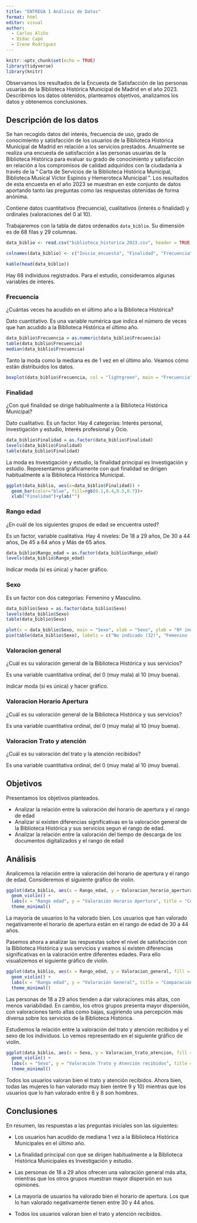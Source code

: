 ```yaml
---
title: "ENTREGA 1 Análisis de Datos"
format: html
editor: visual
author: 
  - Carlos Aliño
  - Dídac Capó
  - Irene Rodríguez
---
```


```r
knitr::opts_chunk$set(echo = TRUE)
library(tidyverse)
library(knitr)
```

Observamos los resultados de la Encuesta de Satisfacción de las personas usuarias de la Biblioteca Histórica Municipal de Madrid en el año 2023. Describimos los datos obtenidos, planteamos objetivos, analizamos los datos y obtenemos conclusiones.

## Descripción de los datos

Se han recogido datos del interés, frecuencia de uso, grado de conocimiento y satisfacción de los usuarios de la Biblioteca Histórica Municipal de Madrid en relación a los servicios prestados. Anualmente se realiza una encuesta de satisfacción a las personas usuarias de la Biblioteca Histórica para evaluar su grado de conocimiento y satisfacción en relación a los compromisos de calidad adquiridos con la ciudadanía a través de la “ Carta de Servicios de la Biblioteca Histórica Municipal, Biblioteca Musical Víctor Espinós y Hemeroteca Municipal ”. Los resultados de esta encuesta en el año 2023 se muestran en este conjunto de datos aportando tanto las preguntas como las respuestas obtenidas de forma anónima.

Contiene datos cuantitativos (frecuencia), cualitativos (interés o finalidad) y ordinales (valoraciones del 0 al 10).

Trabajaremos con la tabla de datos ordenados `data_biblio`. Su dimensión es de 68 filas y 29 columnas.

```r
data_biblio <- read.csv("biblioteca_historica_2023.csv", header = TRUE, sep = ";")
```

```r
colnames(data_biblio) <- c("Inicio_encuesta", "Finalidad", "Frecuencia", "Uso_consulta_sala", "Valoracion_consulta_sala", "Valoracion_tiempo_espera", "Uso_repografia", "Valoracion_repografia", "Participacion_actividades", "Valoracion_actividades", "Uso_reserva_doc", "Valoracion_reserva_doc", "Conoce_web", "Valoracion_actualización_info_contenidos", "Valoracion_facil_buscar_catalogo", "Valoracion_facil_localizar_obras_digital", "Valoracion_tiempo_descarga_doc_digital", "Valoracion_edificio_instalaciones", "Valoracion_horario_apertura", "Valoracion_info_recibida", "Valoracion_red_wifi", "Valoracion_trato_atencion", "Valoracion_proceso_carnes", "Valoracion_adecuacion_necesidades", "Valoracion_general", "Sugerencias", "Servivio_respecto_esperado", "Rango_edad", "Sexo")
```

```r
kable(head(data_biblio))
```

Hay 68 individuos registrados. Para el estudio, consideramos algunas variables de interés.


### Frecuencia

¿Cuántas veces ha acudido en el último año a la Biblioteca Histórica?

Dato cuantitativo. Es una variable numérica que indica el número de veces que han acudido a la Biblioteca Histórica el último año.

```r
data_biblio$Frecuencia = as.numeric(data_biblio$Frecuencia)
table(data_biblio$Frecuencia)
median(data_biblio$Frecuencia)
```

Tanto la moda como la mediana es de 1 vez en el último año. Veamos cómo están distribuidos los datos.

```r
boxplot(data_biblio$Frecuencia, col = "lightgreen", main = "Frecuencia", ylab = "Nº veces útlimo año")
```
### Finalidad

¿Con qué finalidad se dirige habitualmente a la Biblioteca Histórica Municipal?

Dato cualitativo. Es un factor. Hay 4 categorías: Interés personal, Investigación y estudio, Interés profesional y Ocio.

```r
data_biblio$Finalidad = as.factor(data_biblio$Finalidad)
levels(data_biblio$Finalidad)
table(data_biblio$Finalidad)
```
La moda es Investigación y estudio, la finalidad principal es Investigación y estudio. 
Representamos gráficamente con qué finalidad se dirigen habitualmente a la Biblioteca Histórica Municipal.

```r
ggplot(data_biblio, aes(x=data_biblio$Finalidad)) +
  geom_bar(color="blue", fill=rgb(0.1,0.4,0.5,0.7))+
  xlab("Finalidad")+ylab("")
```

### Rango edad

¿En cuál de los siguientes grupos de edad se encuentra usted?

Es un factor, variable cualitativa. Hay 4 niveles: De 18 a 29 años, De 30 a 44 años, De 45 a 64 años y Más de 65 años.

```r
data_biblio$Rango_edad = as.factor(data_biblio$Rango_edad)
levels(data_biblio$Rango_edad)
```

Indicar moda (si es única) y hacer gráfico.

### Sexo

Es un factor con dos categorías: Femenino y Masculino.  

```r
data_biblio$Sexo = as.factor(data_biblio$Sexo)
levels(data_biblio$Sexo)
table(data_biblio$Sexo)
```

```r
plot(x = data_biblio$Sexo, main = "Sexo", xlab = "Sexo", ylab = "Nº individuos", col = c("royalblue", "seagreen", "purple"))
pie(table(data_biblio$Sexo), labels = c("No indicado (32)", "Femenino (12)", "Masculino (24)"))
```

### Valoracion general

¿Cuál es su valoración general de la Biblioteca Histórica y sus servicios?

Es una variable cuantitativa ordinal, del 0 (muy mala) al 10 (muy buena).

Indicar moda (si es única) y hacer gráfico.

### Valoracion Horario Apertura

¿Cuál es su valoración general de la Biblioteca Histórica y sus servicios?

Es una variable cuantitativa ordinal, del 0 (muy mala) al 10 (muy buena).


### Valoracion Trato y atención

¿Cuál es su valoración del trato y la atención recibidos?

Es una variable cuantitativa ordinal, del 0 (muy mala) al 10 (muy buena).


## Objetivos

Presentamos los objetivos planteados.

-   Analizar la relación entre la valoración del horario de apertura y el rango de edad
-   Analizar si existen diferencias significativas en la valoración general de la Biblioteca Histórica y sus servicios segun el rango de edad.
-   Analizar la relación entre la valoración del tiempo de descarga de los documentos digitalizados y el rango de edad

## Análisis

Analicemos la relación entre la valoración del horario de apertura y el rango de edad. Consideremos el siguiente gráfico de violín.

```r
ggplot(data_biblio, aes(x = Rango_edad, y = Valoracion_horario_apertura, fill = Rango_edad)) +
  geom_violin() +
  labs(x = "Rango edad", y = "Valoración Horario Apertura", title = "Comparación de Valoración Horario Apertura por Edad") +
  theme_minimal()
```
La mayoría de usuarios lo ha valorado bien. Los usuarios que han valorado negativamente el horario de apertura están en el rango de edad de 30 a 44 años.

Pasemos ahora a analizar las respuestas sobre el nivel de satisfacción con la Biblioteca Histórica y sus servicios y veamos si existen diferencias significativas en la valoración entre diferentes edades. Para ello visualizemos el siguiente gráfico de violín.

```r
ggplot(data_biblio, aes(x = Rango_edad, y = Valoracion_general, fill = Rango_edad)) +
  geom_violin() +
  labs(x = "Rango edad", y = "Valoración General", title = "Comparación de Valoración General por Edad") +
  theme_minimal()
```

Las personas de 18 a 29 años tienden a dar valoraciones más altas, con menos variabilidad. En cambio, los otros grupos presenta mayor dispersión, con valoraciones tanto altas como bajas, sugiriendo una percepción más diversa sobre los servicios de la Biblioteca Histórica.

Estudiemos la relación entre la valoración del trato y atención recibidos y el sexo de los individuos. Lo vemos representado en el siguiente gráfico de violín.

```r
ggplot(data_biblio, aes(x = Sexo, y = Valoracion_trato_atencion, fill = Sexo)) +
  geom_violin() +
  labs(x = "Sexo", y = "Valoración Trato y Atención recibidos", title = "Comparación de Valoración Trato y Atención recibidos por Sexo") +
  theme_minimal()
```

Todos los usuarios valoran bien el trato y atención recibidos. Ahora bien, todas las mujeres lo han valorado muy bien (entre 9 y 10) mientras que los usuarios que lo han valorado entre 6 y 8 son hombres.

## Conclusiones

En resumen, las respuestas a las preguntas iniciales son las siguientes:

-   Los usuarios han acudido de mediana 1 vez a la Biblioteca Histórica Municipales en el último año.

-   La finalidad principal con que se dirigen habitualmente a la Biblioteca Histórica Municipales es Investigación y estudio.

-   Las personas de 18 a 29 años ofrecen una valoración general más alta, mientras que los otros grupos muestran mayor dispersión en sus opiniones.

-   La mayoría de usuarios ha valorado bien el horario de apertura. Los que lo han valorado negativamente tienen entre 30 y 44 años.

-   Todos los usuarios valoran bien el trato y atención recibidos.
